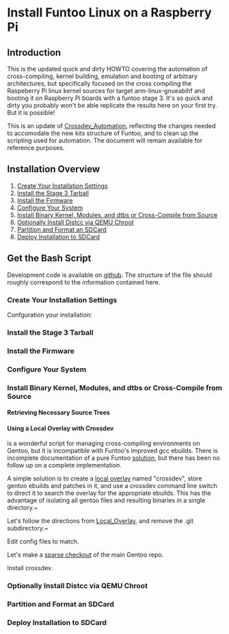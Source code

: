 = Install Funtoo Linux on a Raspberry Pi =

== Introduction ==
This is the updated quick and dirty HOWTO covering the automation of cross-compiling, kernel building, emulation and booting of arbitrary architectures, but specifically focused on the cross compiling the Raspeberry Pi linux kernel sources for target arm-linux-gnueabihf and booting it on Raspberry Pi boards with a funtoo stage 3. It's so quick and dirty you probably won't be able replicate the results here on your first try. But it is possible!

This is an update of [[Crossdev_Automation]], reflecting the changes needed to accomodate the new kits structure of Funtoo, and to clean up the scripting used for automation. The document will remain available for reference purposes.
== Installation Overview ==
#[[Create Your Installation Settings]]
#[[Install the Stage 3 Tarball]]
#[[Install the Firmware]]
#[[Configure Your System]]
#[[Install Binary Kernel, Modules, and dtbs or Cross-Compile from Source]]
#[[Optionally Install Distcc via QEMU Chroot]]
#[[Partition and Format an SDCard]]
#[[Deploy Installation to SDCard]]


== Get the Bash Script ==

Development code is available on [https://github.com/d4g33z/sysroot.git github]. The structure of the file {{c|sysroot.sh}} should roughly correspond to the information contained here.

=== Create Your Installation Settings ===

Confguration your installation:

{{file|name=config.sh|lang=bash|desc=Set your install configuration variables|body=
KERNEL_WORK=/usr/src/rpi_kernel
RPI_KERN_BRANCH=rpi-4.14.y

SYSROOT_WORK=/usr/src/sysroots
STAGE_URL="http://ftp.osuosl.org/pub/funtoo/funtoo-current/arm-32bit/raspi3/stage3-latest.tar.xz"
CTARGET=armv7a-hardfloat-linux-gnueabi
CFLAGS="-O2 -pipe -march=armv7-a -mtune=cortex-a53 -mfpu=neon-vfpv4 -mfloat-abi=hard"

#SDCARD_DEV=mmcblk0p
SDCARD_DEV=sdb

#optional
DISTCC_REMOTE_JOBS=21
DISTCC_REMOTE_HOSTS="10.0.0.1,cpp,lzo"
}}



=== Install the Stage 3 Tarball ===

=== Install the Firmware ===
=== Configure Your System ===
=== Install Binary Kernel, Modules, and dtbs or Cross-Compile from Source ===
==== Retrieving Necessary Source Trees ====
==== Using a Local Overlay with Crossdev ====
{{Package|sys-devel/crossdev}} is a wonderful script for managing cross-compiling environments on Gentoo, but it is incompatible with Funtoo's improved gcc ebuilds. There is incomplete documentation of a pure Funtoo [https://bugs.funtoo.org/browse/FL-3787 solution], but there has been no follow up on a complete implementation.

A simple solution is to create a [[Local_Overlay|local overlay]] named "crossdev", store gentoo ebuilds and patches in it, and use a crossdev command line switch to direct it to search the overlay for the appropriate ebuilds. This has the advantage of isolating all gentoo files and resulting binaries in a single directory.~

Let's follow the directions from [[Local_Overlay]], and remove the .git subdirectory.~
{{console|body=
###i## mkdir /var/git/overlay
###i## cd /var/git/overlay
###i## git clone  https://github.com/funtoo/skeleton-overlay.git crossdev
###i## rm -rf /var/git/overlay/crossdev/.git
###i## echo "crossdev" > /var/git/overlay/crossdev/profiles/repo_name
}}

Edit config files to match.
{{file|name=/etc/portage/repos.conf/crossdev.conf|lang=|desc=Add the crossdev overlay to portage|body=
[crossdev]
location = /var/git/overlay/crossdev
auto-sync = no
priority = 10
}}

Let's make a [https://stackoverflow.com/questions/600079/how-do-i-clone-a-subdirectory-only-of-a-git-repository/28039894#28039894 sparse checkout] of the main Gentoo repo.

{{console|body=
###i## cd /var/git/overlay/crossdev
###i## git init
###i## git remote add origin git://github.com/gentoo/gentoo.git
###i## git config core.sparseCheckout true
###i## echo "sys-devel/gcc" >> .git/info/sparse-checkout
###i## git pull --depth=1 origin master
}}

Install crossdev.
{{console|body=
# echo "sys-devel/crossdev **" >> /etc/portage/package.keywords/crossdev
# echo "=sys-devel/crossdev-99999999" >> /etc/portage/package.unmask/crossdev
# emerge crossdev
}}


=== Optionally Install Distcc via QEMU Chroot ===
=== Partition and Format an SDCard ===
=== Deploy Installation to SDCard ===

